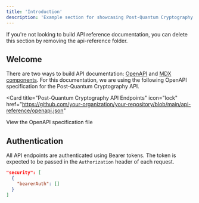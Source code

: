 ```yaml
---
title: 'Introduction'
description: 'Example section for showcasing Post-Quantum Cryptography API endpoints'
---
```


<Note>
  If you're not looking to build API reference documentation, you can delete
  this section by removing the api-reference folder.
</Note>

## Welcome

There are two ways to build API documentation: [OpenAPI](https://mintlify.com/docs/api-playground/openapi/setup) and [MDX components](https://mintlify.com/docs/api-playground/mdx/configuration). For this documentation, we are using the following OpenAPI specification for the Post-Quantum Cryptography API.

<Card
  title="Post-Quantum Cryptography API Endpoints"
  icon="lock"
  href="https://github.com/your-organization/your-repository/blob/main/api-reference/openapi.json"
>
  View the OpenAPI specification file
</Card>

## Authentication

All API endpoints are authenticated using Bearer tokens. The token is expected to be passed in the `Authorization` header of each request.

```json
"security": [
  {
    "bearerAuth": []
  }
]
